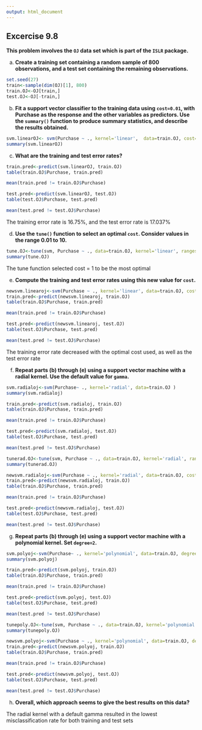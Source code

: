 ```yaml
---
output: html_document
---
```


## Excercise 9.8

__This problem involves the `OJ` data set which is part of the `ISLR` package.__

a. __Create a training set containing a random sample of 800 observations, and a test set containing the remaining observations.__

```r
set.seed(27)
train<-sample(dim(OJ)[1], 800)
train.OJ<-OJ[train,]
test.OJ<-OJ[-train,]
```


b. __Fit a support vector classifier to the training data using `cost=0.01`, with Purchase as the response and the other variables as predictors. Use the `summary()` function to produce summary statistics, and describe the results obtained.__

```r
svm.linearOJ<- svm(Purchase ~ ., kernel='linear',  data=train.OJ, cost=0.01)
summary(svm.linearOJ)
```


c. __What are the training and test error rates?__

```r
train.pred<-predict(svm.linearOJ, train.OJ)
table(train.OJ$Purchase, train.pred)
```
```r
mean(train.pred != train.OJ$Purchase)
```
```r
test.pred<-predict(svm.linearOJ, test.OJ)
table(test.OJ$Purchase, test.pred)
```
```r
mean(test.pred != test.OJ$Purchase)
```
The training error rate is 16.75%, and the test error rate is 17.037%

d. __Use the `tune()` function to select an optimal `cost`. Consider values in the range 0.01 to 10.__

```r
tune.OJ<-tune(svm, Purchase ~ ., data=train.OJ, kernel='linear', ranges=list(cost=10^seq(-2,1, by=.5)))
summary(tune.OJ)
```
The tune function selected cost = 1 to be the most optimal

e. __Compute the training and test error rates using this new value for `cost`.__

```r
newsvm.linearoj<-svm(Purchase ~ ., kernel='linear', data=train.OJ, cost=tune.OJ$best.parameters$cost)
train.pred<-predict(newsvm.linearoj, train.OJ)
table(train.OJ$Purchase, train.pred)
```
```r
mean(train.pred != train.OJ$Purchase)
```
```r
test.pred<-predict(newsvm.linearoj, test.OJ)
table(test.OJ$Purchase, test.pred)
```
```r
mean(test.pred != test.OJ$Purchase)
```
The training error rate decreased with the optimal cost used, as well as the test error rate

f. __Repeat parts (b) through (e) using a support vector machine with a radial kernel. Use the default value for `gamma`.__

```r
svm.radialoj<-svm(Purchase~ ., kernel='radial', data=train.OJ )
summary(svm.radialoj)
```
```r
train.pred<-predict(svm.radialoj, train.OJ)
table(train.OJ$Purchase, train.pred)
```
```r
mean(train.pred != train.OJ$Purchase)
```
```r
test.pred<-predict(svm.radialoj, test.OJ)
table(test.OJ$Purchase, test.pred)
```
```r
mean(test.pred != test.OJ$Purchase)
```
```r
tunerad.OJ<-tune(svm, Purchase ~ ., data=train.OJ, kernel='radial', ranges=list(cost=10^seq(-2,1, by=.5)))
summary(tunerad.OJ)
```
```r
newsvm.radialoj<-svm(Purchase ~ ., kernel='radial', data=train.OJ, cost=tunerad.OJ$best.parameters$cost)
train.pred<-predict(newsvm.radialoj, train.OJ)
table(train.OJ$Purchase, train.pred)
```
```r
mean(train.pred != train.OJ$Purchase)
```
```r
test.pred<-predict(newsvm.radialoj, test.OJ)
table(test.OJ$Purchase, test.pred)
```
```r
mean(test.pred != test.OJ$Purchase)
```


g. __Repeat parts (b) through (e) using a support vector machine with a polynomial kernel. Set `degree=2`.__

```r
svm.polyoj<-svm(Purchase~ ., kernel='polynomial', data=train.OJ, degree=2 )
summary(svm.polyoj)
```
```r
train.pred<-predict(svm.polyoj, train.OJ)
table(train.OJ$Purchase, train.pred)
```
```r
mean(train.pred != train.OJ$Purchase)
```
```r
test.pred<-predict(svm.polyoj, test.OJ)
table(test.OJ$Purchase, test.pred)
```
```r
mean(test.pred != test.OJ$Purchase)
```
```r
tunepoly.OJ<-tune(svm, Purchase ~ ., data=train.OJ, kernel='polynomial', degree=2, ranges=list(cost=10^seq(-2,1, by=.5)))
summary(tunepoly.OJ)
```
```r
newsvm.polyoj<-svm(Purchase ~ ., kernel='polynomial', data=train.OJ, degree=2, cost=tunerad.OJ$best.parameters$cost)
train.pred<-predict(newsvm.polyoj, train.OJ)
table(train.OJ$Purchase, train.pred)
```
```r
mean(train.pred != train.OJ$Purchase)
```
```r
test.pred<-predict(newsvm.polyoj, test.OJ)
table(test.OJ$Purchase, test.pred)
```
```r
mean(test.pred != test.OJ$Purchase)
```


h. __Overall, which approach seems to give the best results on this data?__

The radial kernel with a default gamma resulted in the lowest misclassification rate for both training and test sets
